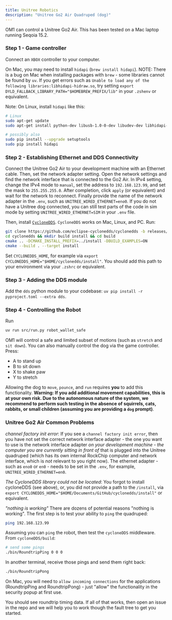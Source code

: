 ```yaml
---
title: Unitree Robotics
description: "Unitree Go2 Air Quadruped (dog)"
---
```


OM1 can control a Unitree Go2 Air. This has been tested on a Mac laptop running Seqoia 15.2.

### Step 1 - Game controller

Connect an `XBOX` controller to your computer.

On Mac, you may need to install `hidapi` (`brew install hidapi`). NOTE: There is a bug on Mac when installing packages with `brew` - some libraries cannot be found by `uv`. If you get errors such as
`Unable to load any of the following libraries:libhidapi-hidraw.so`, try setting `export DYLD_FALLBACK_LIBRARY_PATH="$HOMEBREW_PREFIX/lib"` in your `.zshenv` or equivalent.

Note: On Linux, install `hidapi` like this:

```bash Linux hidapi
# Linux
sudo apt-get update
sudo apt-get install python-dev libusb-1.0-0-dev libudev-dev libhidapi-dev

# possibly also
sudo pip install --upgrade setuptools
sudo pip install hidapi
```

### Step 2 - Establishing Ethernet and DDS Connectivity

Connect the Unitree Go2 Air to your development machine with an Ethernet cable. Then, set the network adapter setting. Open the network settings and find the network interface that is connected to the Go2 Air. In IPv4 setting, change the IPv4 mode to `manual`, set the address to `192.168.123.99`, and set the mask to `255.255.255.0`. After completion, click `apply` (or equivalent) and wait for the network to reconnect. Finally provide the name of the network adapter in the `.env`, such as `UNITREE_WIRED_ETHERNET=eno0`. If you do not have a Unitree dog connected, you can still test parts of the code in sim mode by setting `UNITREE_WIRED_ETHERNET=SIM` in your `.env` file.

Then, install [`CycloneDDS`](https://index.ros.org/p/cyclonedds/). `CycloneDDS` works on Mac, Linux, and PC. Run:
```bash CycloneDDS
git clone https://github.com/eclipse-cyclonedds/cyclonedds -b releases/0.10.x
cd cyclonedds && mkdir build install && cd build
cmake .. -DCMAKE_INSTALL_PREFIX=../install -DBUILD_EXAMPLES=ON
cmake --build . --target install
```
Set `CYCLONEDDS_HOME`, for example via `export CYCLONEDDS_HOME="$HOME/cyclonedds/install"`. You should add this path to your environment via your `.zshrc` or equivalent.

### Step 3 - Adding the DDS module

Add the `dds` python module to your codebase: `uv pip install -r pyproject.toml --extra dds`.

### Step 4 - Controlling the Robot

Run
```bash Run Robot
uv run src/run.py robot_wallet_safe
```

OM1 will control a safe and limited subset of motions (such as `stretch` and `sit down`). You can also manually control the dog via the game controller. Press:

* A to stand up
* B to sit down
* X to shake paw
* Y to stretch

Allowing the dog to `move`, `pounce`, and `run` requires **you** to add this functionality. **Warning: If you add additional movement capabilities, this is at your own risk. Due to the autonomous nature of the system, we recommend to perform such testing in the absence of squirrels, cats, rabbits, or small children (assuming you are providing a `dog` prompt)**.

### Unitree Go2 Air Common Problems

*channel factory init error*: If you see a `channel factory init error`, then you have not set the correct network interface adapter - the one you want to use is the network interface adapter *on your development machine - the computer you are currently sitting in front of* that is plugged into the Unitree quadruped (which has its own internal RockChip computer and network interface, which is *not* relevant to you right now). The ethernet adapter - such as `eno0` or `en0` - needs to be set in the `.env`, for example, `UNITREE_WIRED_ETHERNET=en0`.

*The CycloneDDS library could not be located*: You forgot to install cycloneDDS (see above), or, you did not provide a path to the `/install`, via `export CYCLONEDDS_HOME="$HOME/Documents/GitHub/cyclonedds/install"` or equivalent.

*"nothing is working"* There are dozens of potential reasons "nothing is working". The first step is to test your ability to `ping` the quadruped:
```bash ping
ping 192.168.123.99
```

Assuming you can `ping` the robot, then test the `cycloneDDS` middleware. From `cycloneDDS/build`:
```bash ping
# send some pings
./bin/RoundtripPing 0 0 0
```

In another terminal, receive those pings and send them right back:
```bash ping
./bin/RoundtripPong
```


<Tip> On Mac, you will need to `allow incoming connections` for the applications (RoundtripPing and RoundtripPong) - just "allow" the functionality in the security popup at first use.</Tip>

You should see roundtrip timing data. If all of that works, then open an issue in the repo and we will help you to work though the fault tree to get you started.